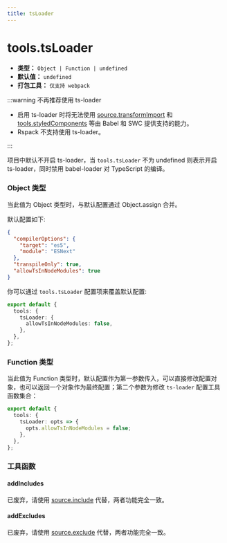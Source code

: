 ```yaml
---
title: tsLoader
---
```


# tools.tsLoader

- **类型：** `Object | Function | undefined`
- **默认值：** `undefined`
- **打包工具：** `仅支持 webpack`

:::warning 不再推荐使用 ts-loader

- 启用 ts-loader 时将无法使用 [source.transformImport](/configure/app/source/transform-import) 和 [tools.styledComponents](/configure/app/tools/styled-components) 等由 Babel 和 SWC 提供支持的能力。
- Rspack 不支持使用 ts-loader。

:::

项目中默认不开启 ts-loader，当 `tools.tsLoader` 不为 undefined 则表示开启 ts-loader，同时禁用 babel-loader 对 TypeScript 的编译。

### Object 类型

当此值为 Object 类型时，与默认配置通过 Object.assign 合并。

默认配置如下:

```json
{
  "compilerOptions": {
    "target": "es5",
    "module": "ESNext"
  },
  "transpileOnly": true,
  "allowTsInNodeModules": true
}
```

你可以通过 `tools.tsLoader` 配置项来覆盖默认配置:

```ts
export default {
  tools: {
    tsLoader: {
      allowTsInNodeModules: false,
    },
  },
};
```

### Function 类型

当此值为 Function 类型时，默认配置作为第一参数传入，可以直接修改配置对象，也可以返回一个对象作为最终配置；第二个参数为修改 `ts-loader` 配置工具函数集合：

```ts
export default {
  tools: {
    tsLoader: opts => {
      opts.allowTsInNodeModules = false;
    },
  },
};
```

### 工具函数

#### addIncludes

已废弃，请使用 [source.include](https://modernjs.dev/configure/app/source/include.html) 代替，两者功能完全一致。

#### addExcludes

已废弃，请使用 [source.exclude](https://modernjs.dev/configure/app/source/exclude.html) 代替，两者功能完全一致。
